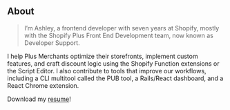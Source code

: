## About

> I’m Ashley, a frontend developer with seven years at Shopify, mostly with the Shopify Plus Front End Development team, now known as Developer Support. 

I help Plus Merchants optimize their storefronts, implement custom features, and craft discount logic using the Shopify Function extensions or the Script Editor. I also contribute to tools that improve our workflows, including a CLI multitool called the PUB tool, a Rails/React dashboard, and a React Chrome extension.

Download my [resume](/resume.pdf)!
